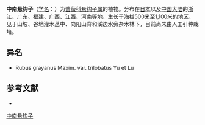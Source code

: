 {{Speciesbox
| name = 中南悬钩子
| status = 
| status_system = 
| image =
| genus = Rubus
| species = grayanus
| authority = Maxim.
| subdivision_ranks =[[变种|变种]]
| subdivision =
* 中南悬钩子 ''R. g.'' var. ''grayanus''
* [[三裂中南悬钩子|三裂中南悬钩子]] ''R. g.'' var. ''trilobatus''
}}

'''中南悬钩子'''（[[学名|学名]]：{{lang|la|''Rubus grayanus''}}）为[[蔷薇科|蔷薇科]][[悬钩子属|悬钩子属]]的植物。分布在[[日本|日本]]以及[[中国大陆|中国大陆]]的[[浙江|浙江]]、[[广东|广东]]、[[福建|福建]]、[[广西|广西]]、[[江西|江西]]、[[河南|河南]]等地，生长于海拔500米至1,100米的地区，见于山坡、谷地灌木丛中、向阳山脊和溪边水旁杂木林下，目前尚未由人工引种栽培。

== 异名 ==
* Rubus grayanus Maxim. var. trilobatus Yu et Lu

== 参考文献 ==
<div class="references-small">
* {{cite web| url =http://www.bioinfo.cn/db05/KmzwSpecies.php?action=view&id=19432| title =中南悬钩子（原变种）| work =《中国高等植物数据库全库》| publisher =中国科学院微生物研究所| author =昆明植物研究所| accessdate =2009-02-25| deadurl =yes| archiveurl =https://web.archive.org/web/20160305043416/http://www.bioinfo.cn/db05/KmzwSpecies.php?action=view&id=19432| archivedate =2016-03-05}}
</div>
{{Taxonbar|from=Q10872551}}

[[Category:悬钩子属|中南悬钩子]]


{{植物小作品}}